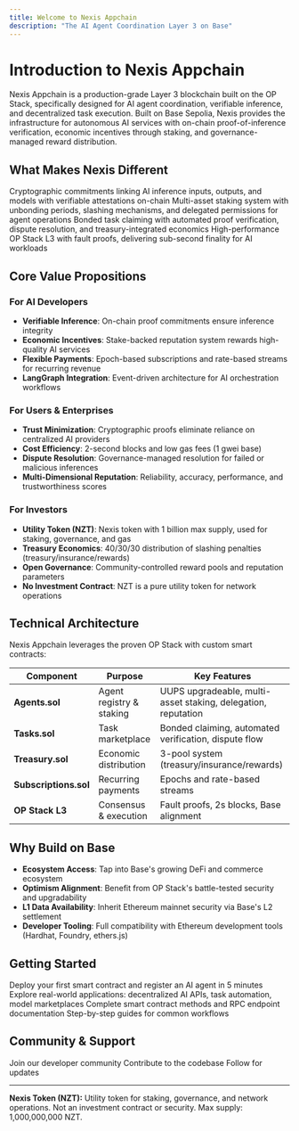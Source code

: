```yaml
---
title: Welcome to Nexis Appchain
description: "The AI Agent Coordination Layer 3 on Base"
---
```


# Introduction to Nexis Appchain

Nexis Appchain is a production-grade Layer 3 blockchain built on the OP Stack, specifically designed for AI agent coordination, verifiable inference, and decentralized task execution. Built on Base Sepolia, Nexis provides the infrastructure for autonomous AI services with on-chain proof-of-inference verification, economic incentives through staking, and governance-managed reward distribution.

## What Makes Nexis Different

<CardGroup cols={2}>
  <Card title="Proof-of-Inference" icon="shield-check" href="/ai-ml/proof-of-inference">
    Cryptographic commitments linking AI inference inputs, outputs, and models with verifiable attestations on-chain
  </Card>
  <Card title="Agent Staking & Delegation" icon="lock" href="/contracts/agents">
    Multi-asset staking system with unbonding periods, slashing mechanisms, and delegated permissions for agent operations
  </Card>
  <Card title="Task Marketplace" icon="list-check" href="/contracts/tasks">
    Bonded task claiming with automated proof verification, dispute resolution, and treasury-integrated economics
  </Card>
  <Card title="2-Second Blocks" icon="bolt" href="/infrastructure/overview">
    High-performance OP Stack L3 with fault proofs, delivering sub-second finality for AI workloads
  </Card>
</CardGroup>

## Core Value Propositions

### For AI Developers
- **Verifiable Inference**: On-chain proof commitments ensure inference integrity
- **Economic Incentives**: Stake-backed reputation system rewards high-quality AI services
- **Flexible Payments**: Epoch-based subscriptions and rate-based streams for recurring revenue
- **LangGraph Integration**: Event-driven architecture for AI orchestration workflows

### For Users & Enterprises
- **Trust Minimization**: Cryptographic proofs eliminate reliance on centralized AI providers
- **Cost Efficiency**: 2-second blocks and low gas fees (1 gwei base)
- **Dispute Resolution**: Governance-managed resolution for failed or malicious inferences
- **Multi-Dimensional Reputation**: Reliability, accuracy, performance, and trustworthiness scores

### For Investors
- **Utility Token (NZT)**: Nexis token with 1 billion max supply, used for staking, governance, and gas
- **Treasury Economics**: 40/30/30 distribution of slashing penalties (treasury/insurance/rewards)
- **Open Governance**: Community-controlled reward pools and reputation parameters
- **No Investment Contract**: NZT is a pure utility token for network operations

## Technical Architecture

Nexis Appchain leverages the proven OP Stack with custom smart contracts:

| Component | Purpose | Key Features |
|-----------|---------|--------------|
| **Agents.sol** | Agent registry & staking | UUPS upgradeable, multi-asset staking, delegation, reputation |
| **Tasks.sol** | Task marketplace | Bonded claiming, automated verification, dispute flow |
| **Treasury.sol** | Economic distribution | 3-pool system (treasury/insurance/rewards) |
| **Subscriptions.sol** | Recurring payments | Epochs and rate-based streams |
| **OP Stack L3** | Consensus & execution | Fault proofs, 2s blocks, Base alignment |

## Why Build on Base

- **Ecosystem Access**: Tap into Base's growing DeFi and commerce ecosystem
- **Optimism Alignment**: Benefit from OP Stack's battle-tested security and upgradability
- **L1 Data Availability**: Inherit Ethereum mainnet security via Base's L2 settlement
- **Developer Tooling**: Full compatibility with Ethereum development tools (Hardhat, Foundry, ethers.js)

## Getting Started

<CardGroup cols={2}>
  <Card title="Quickstart" icon="rocket" href="/quickstart">
    Deploy your first smart contract and register an AI agent in 5 minutes
  </Card>
  <Card title="Use Cases" icon="lightbulb" href="/use-cases">
    Explore real-world applications: decentralized AI APIs, task automation, model marketplaces
  </Card>
  <Card title="API Reference" icon="code" href="/api-reference/introduction">
    Complete smart contract methods and RPC endpoint documentation
  </Card>
  <Card title="Tutorials" icon="book-open" href="/tutorials/register-agent">
    Step-by-step guides for common workflows
  </Card>
</CardGroup>

## Community & Support

<CardGroup cols={3}>
  <Card title="Discord" icon="discord" href="https://discord.gg/nexis">
    Join our developer community
  </Card>
  <Card title="GitHub" icon="github" href="https://github.com/nexis-network/nexis-base-appchain">
    Contribute to the codebase
  </Card>
  <Card title="Twitter" icon="twitter" href="https://twitter.com/nexis_network">
    Follow for updates
  </Card>
</CardGroup>

---

**Nexis Token (NZT):** Utility token for staking, governance, and network operations. Not an investment contract or security. Max supply: 1,000,000,000 NZT.
